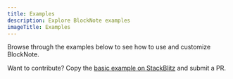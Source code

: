 ```yaml
---
title: Examples
description: Explore BlockNote examples
imageTitle: Examples
---
```



Browse through the examples below to see how to use and customize BlockNote.

Want to contribute? Copy the [basic example on StackBlitz](https://stackblitz.com/github/TypeCellOS/BlockNote/tree/main/examples/01-basic/01-minimal/) and submit a PR.

<ExampleCards />

